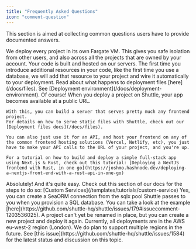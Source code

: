 ```yaml
---
title: "Frequently Asked Questions"
icon: "comment-question"
---
```


This section is aimed at collecting common questions users have to provide documented answers.

<AccordionGroup>
  <Accordion title="How secure is Shuttle?">
    We deploy every project in its own Fargate VM.
    This gives you safe isolation from other users,
    and also across all the projects that are owned by your account.
  </Accordion>
  <Accordion title="What happens when I deploy to Shuttle?">
    Your code is built and hosted on our servers. The first time you introduce additional resources in your code, like the first time you use a database, we will add that resource to your project and wire it automatically to your deployment.
    Read about what happens to deployment files [here](/docs/files).
  </Accordion>
  <Accordion title="Which version of Rust will my project be compiled with?">
    See [Deployment environment](/docs/deployment-environment).
  </Accordion>
  <Accordion title="Can I use frontend frameworks with Shuttle?">
    Of course! When you deploy a project on Shuttle, your app becomes available at a public URL.

    With this, you can build a server that serves pretty much any frontend project.
    For details on how to serve static files with Shuttle, check out our [Deployment files docs](/docs/files).

    You can also just use it for an API, and host your frontend on any of the common frontend hosting solutions (Vercel, Netlify, etc), you just have to make your API calls to the URL of your project, and you're up.

    For a tutorial on how to build and deploy a simple full-stack app using Next.js & Rust, check out this tutorial: [Deploying a NextJS frontend with Rust, in one go](https://joshmo.hashnode.dev/deploying-a-nextjs-front-end-with-a-rust-api-in-one-go)
  </Accordion>
  <Accordion title="Can I implement my own custom service for Shuttle?">
    Absolutely! And it's quite easy. Check out this section of our docs for the steps to do so: [Custom Services](/templates/tutorials/custom-service)
  </Accordion>
  <Accordion title="Can I use SeaORM with Shuttle?">
    Yes, you can create a SeaORM connection from the sqlx pool Shuttle passes to you when you provision a SQL database. You can take a look at the example [here](https://github.com/shuttle-hq/shuttle/issues/179#issuecomment-1203536025).
  </Accordion>
  <Accordion title="Can I rename my Shuttle project?">
    A project can't yet be renamed in place, but you can create a new project and deploy it again.
  </Accordion>
  <Accordion title="Where geographically are deployments hosted?">
    Currently, all deployments are in the AWS eu-west-2 region (London).
    We do plan to support multiple regions in the future.
  </Accordion>
  <Accordion title="Can I self-host Shuttle?">
    See [this issue](https://github.com/shuttle-hq/shuttle/issues/1584) for the latest status and discussion on this topic.
  </Accordion>
</AccordionGroup>
